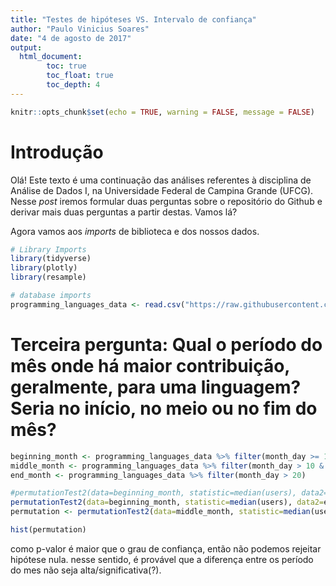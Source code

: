 ```yaml
---
title: "Testes de hipóteses VS. Intervalo de confiança"
author: "Paulo Vinicius Soares"
date: "4 de agosto de 2017"
output: 
  html_document:
        toc: true
        toc_float: true
        toc_depth: 4
---
```


```r
knitr::opts_chunk$set(echo = TRUE, warning = FALSE, message = FALSE)
```

# Introdução

Olá! Este texto é uma continuação das análises referentes à disciplina de Análise de Dados I, na Universidade Federal de Campina Grande (UFCG). Nesse *post* iremos formular duas perguntas sobre o repositório do Github e derivar mais duas perguntas a partir destas. Vamos lá?

Agora vamos aos *imports* de biblioteca e dos nossos dados.

```r
# Library Imports
library(tidyverse)
library(plotly)
library(resample)
```

```r
# database imports
programming_languages_data <- read.csv("https://raw.githubusercontent.com/nazareno/fpcc2/master/datasets/github-users-committing-filetypes.csv")
```

# Terceira pergunta: Qual o período do mês onde há maior contribuição, geralmente, para uma linguagem? Seria no início, no meio ou no fim do mês?

```r
beginning_month <- programming_languages_data %>% filter(month_day >= 1 & month_day <= 10)
middle_month <- programming_languages_data %>% filter(month_day > 10 & month_day <= 20)
end_month <- programming_languages_data %>% filter(month_day > 20)
```

```r
#permutationTest2(data=beginning_month, statistic=median(users), data2=middle_month)
permutationTest2(data=beginning_month, statistic=median(users), data2=end_month)
permutation <- permutationTest2(data=middle_month, statistic=median(users), data2=end_month)

hist(permutation)
```
como p-valor é maior que o grau de confiança, então não podemos rejeitar hipótese nula. nesse sentido,  é provável que a diferença entre os período do mes não seja alta/significativa(?).
